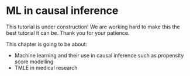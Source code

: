 # ML in causal inference

::: callout-caution
This tutorial is under construction! We are working hard to make this the best tutorial it can be. Thank you for your patience.
:::

This chapter is going to be about:

-   Machine learning and their use in causal inference such as propensity score modelling
-   TMLE in medical research


